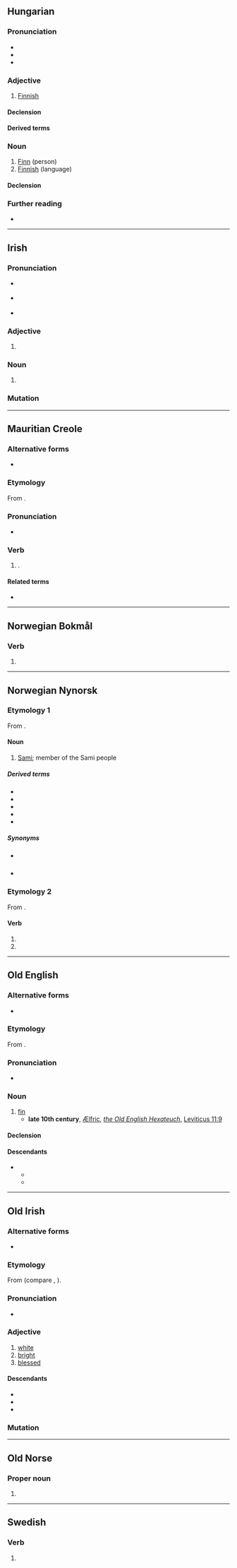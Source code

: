 {{also|Finn|fínn}}
==Hungarian==

===Pronunciation===
* {{hu-IPA}}
* {{hyphenation|hu|finn}}
* {{rhymes|hu|inː|s=1}}

===Adjective===
{{hu-adj|-}}

# [[Finnish]] {{gloss|of or relating to [[Finland]], its people or language}}

====Declension====
{{hu-infl-nom|finne|e|esm_sg=1}}

====Derived terms====
{{col3|hu
|Finnország
|Finn Köztársaság
|Finn-öböl
}}

===Noun===
{{hu-noun|~|ek}}

# [[Finn]] (person)
# [[Finnish]] (language)

====Declension====
{{hu-infl-nom|finne|e}}{{hu-pos-etek|finn|j|jei}}

===Further reading===
* {{R:ErtSz}}

{{topics|hu|Languages|Nationalities}}

----

==Irish==

===Pronunciation===
* {{a|Waterford}} {{IPA|ga|/fʲiːɲ/}}
* {{a|Cork|Kerry|Galway}} {{IPA|ga|/fʲiːn̠ʲ/}}
* {{a|Mayo|Ulster}} {{IPA|ga|/fʲɪn̠ʲ/}}

===Adjective===
{{head|ga|adjective form}}

# {{inflection of|ga|fionn||voc//gen|m|s|;|{{lb|ga|archaic}}|dat|f|s}}

===Noun===
{{head|ga|noun form|g=m}}

# {{inflection of|ga|fionn||gen|s}}

===Mutation===
{{ga-mut}}

----

==Mauritian Creole==

===Alternative forms===
* {{alter|mfe|inn}}

===Etymology===
From {{der|mfe|fr|finir||finish}}.

===Pronunciation===
* {{IPA|mfe|/fin/}}

===Verb===
{{mfe-verb|finn}}

# {{lb|mfe|auxiliary}} {{non-gloss definition|Used to indicate [[present perfect]] tense or [[past tense]], commonly contracted to "{{l|mfe|inn}}" in speech}}.

====Related terms====
* {{l|mfe|fini}}

----

==Norwegian Bokmål==

===Verb===
{{head|nb|verb form}}

# {{inflection of|nb|finne||imp}}

----

==Norwegian Nynorsk==

===Etymology 1===
From {{inh|nn|non|finnr}}.

====Noun====
{{nn-noun-m1}}

# [[Sami]]; member of the Sami people

=====Derived terms=====
* {{l|nn|finsk}}
* {{l|nn|finnkone}}
* {{l|nn|Finnmark}}
* {{l|nn|finnsko||Sami footwear; gámmagat}}
* {{l|nn|finngjerd}}

=====Synonyms=====
* {{l|nn|lapp}} {{q|derogatory}}
* {{l|nn|same}}

===Etymology 2===
From {{inh|nn|non|finn}}.

====Verb====
{{head|nn|verb form}}

# {{nn-verb-form of|present tense|finn}}
# {{nn-verb-form of|imperative|finn}}

----

==Old English==

===Alternative forms===
* {{alter|ang|fin}}

===Etymology===
From {{inh|ang|gem-pro|*finnō}}.

===Pronunciation===
* {{ang-IPA|finn}}

===Noun===
{{ang-noun|m}}

# [[fin]]
#* '''late 10th century''', [[w:Ælfric of Eynsham|Ælfric]], ''[[w:Old English Hexateuch|the Old English Hexateuch]]'', [https://books.google.com/books?id=QrZUAAAAcAAJ&pg=PA188 Leviticus 11:9]
#*: {{quote|ang|Ne ete ġē nānne fisċ būtan þā þe habbaþ '''finnas''' and sċielle.|Don't eat any fish except those that have '''fins''' and scales.}}

====Declension====
{{ang-decl-noun-a-m|finn}}

====Descendants====
* {{desc|enm|finne|fynne|fyn}}
** {{desc|sco|fin|fyn}}
** {{desc|en|fin}}

----

==Old Irish==

===Alternative forms===
* {{alter|sga|find}}

===Etymology===
From {{inh|sga|cel-pro|*windos||white}} (compare {{cog|cy|gwyn}}, {{cog|cel-gau|*windos}}).

===Pronunciation===
* {{IPA|sga|/fʲin͈/}}

===Adjective===
{{sga-adj}}

# [[white]]
# [[bright]]
# [[blessed]]

====Descendants====
* {{desc|ga|fionn}}
* {{desc|gv|fynn}}
* {{desc|gd|fionn}}

===Mutation===
{{sga-mutation|f|inn}}

----

==Old Norse==

===Proper noun===
{{head|non|proper noun form}}

# {{inflection of|non|finnr||acc|s}}

----

==Swedish==

===Verb===
{{head|sv|verb form}}

# {{sv-verb-form-imp|finna}}